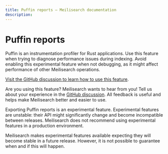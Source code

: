 ```yaml
---
title: Puffin reports — Meilisearch documentation
description: 
---
```


# Puffin reports

Puffin is an instrumentation profiler for Rust applications. Use this feature when trying to diagnose performance issues during indexing. Avoid enabling this experimental feature when not debugging, as it might affect performance of other Meilisearch operations.

[Visit the GitHub discussion to learn how to use this feature](https://github.com/meilisearch/product/discussions/693).

Are you using this feature? Meilisearch wants to hear from you! Tell us about your experience in the [GitHub discussion](https://github.com/meilisearch/product/discussions/693). All feedback is useful and helps make Meilisearch better and easier to use.

<Capsule intent="warning">
Exporting Puffin reports is an experimental feature. Experimental features are unstable: their API might significantly change and become incompatible between releases. Meilisearch does not recommend using experimental features in a production environment.

Meilisearch makes experimental features available expecting they will become stable in a future release. However, it is not possible to guarantee when and if this will happen.
</Capsule>
